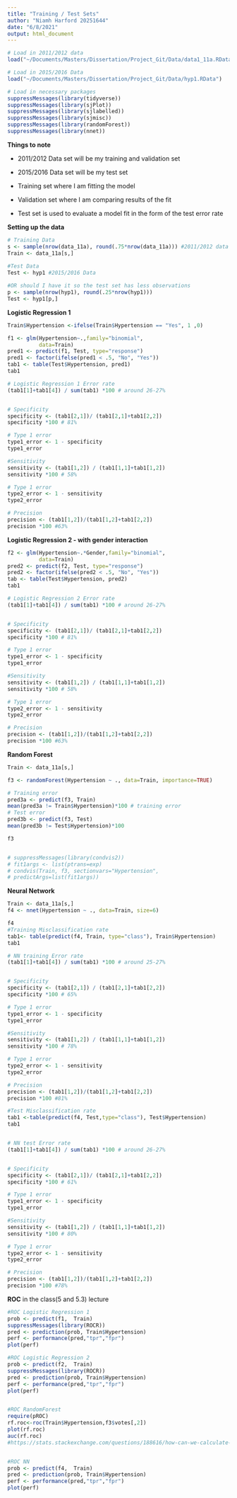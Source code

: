 ```yaml
---
title: "Training / Test Sets"
author: "Niamh Harford 20251644"
date: "6/8/2021"
output: html_document
---
```


```r
# Load in 2011/2012 data
load("~/Documents/Masters/Dissertation/Project_Git/Data/data1_11a.RData") 

# Load in 2015/2016 Data
load("~/Documents/Masters/Dissertation/Project_Git/Data/hyp1.RData") 
```


```r
# Load in necessary packages
suppressMessages(library(tidyverse))
suppressMessages(library(sjPlot))
suppressMessages(library(sjlabelled))
suppressMessages(library(sjmisc))
suppressMessages(library(randomForest))
suppressMessages(library(nnet))
```


**Things to note **

+ 2011/2012 Data set will be my training and validation set

+ 2015/2016 Data set will be my test set

+ Training set where I am fitting the model 

+ Validation set where I am comparing results of the fit 

+ Test set is used to evaluate a model fit in the form of the test error rate


**Setting up the data **

```r
# Training Data
s <- sample(nrow(data_11a), round(.75*nrow(data_11a))) #2011/2012 data
Train <- data_11a[s,]
  
#Test Data
Test <- hyp1 #2015/2016 Data

#OR should I have it so the test set has less observations
p <- sample(nrow(hyp1), round(.25*nrow(hyp1)))
Test <- hyp1[p,]
```



**Logistic Regression 1**

```r
Train$Hypertension <-ifelse(Train$Hypertension == "Yes", 1 ,0)

f1 <- glm(Hypertension~.,family="binomial",
          data=Train)
pred1 <- predict(f1, Test, type="response")
pred1 <- factor(ifelse(pred1 < .5, "No", "Yes"))
tab1 <- table(Test$Hypertension, pred1)
tab1

# Logistic Regression 1 Error rate
(tab1[1]+tab1[4]) / sum(tab1) *100 # around 26-27%


# Specificity 
specificity <- (tab1[2,1])/ (tab1[2,1]+tab1[2,2])
specificity *100 # 81%

# Type 1 error
type1_error <- 1 - specificity
type1_error

#Sensitivity
sensitivity <- (tab1[1,2]) / (tab1[1,1]+tab1[1,2])
sensitivity *100 # 58%

# Type 1 error
type2_error <- 1 - sensitivity
type2_error

# Precision
precision <- (tab1[1,2])/(tab1[1,2]+tab1[2,2])
precision *100 #63%
```


**Logistic Regression 2 - with gender interaction**

```r
f2 <- glm(Hypertension~.*Gender,family="binomial",
          data=Train)
pred2 <- predict(f2, Test, type="response")
pred2 <- factor(ifelse(pred2 < .5, "No", "Yes"))
tab <- table(Test$Hypertension, pred2)
tab1

# Logistic Regression 2 Error rate
(tab1[1]+tab1[4]) / sum(tab1) *100 # around 26-27%


# Specificity 
specificity <- (tab1[2,1])/ (tab1[2,1]+tab1[2,2])
specificity *100 # 81%

# Type 1 error
type1_error <- 1 - specificity
type1_error

#Sensitivity
sensitivity <- (tab1[1,2]) / (tab1[1,1]+tab1[1,2])
sensitivity *100 # 58%

# Type 1 error
type2_error <- 1 - sensitivity
type2_error

# Precision
precision <- (tab1[1,2])/(tab1[1,2]+tab1[2,2])
precision *100 #63%
```


**Random Forest**

```r
Train <- data_11a[s,]

f3 <- randomForest(Hypertension ~ ., data=Train, importance=TRUE)

# Training error
pred3a <- predict(f3, Train)
mean(pred3a != Train$Hypertension)*100 # training error
# Test error
pred3b <- predict(f3, Test)
mean(pred3b != Test$Hypertension)*100

f3


# suppressMessages(library(condvis2))
# fit1args <- list(ptrans=exp)
# condvis(Train, f3, sectionvars="Hypertension",
# predictArgs=list(fit1args))
```


**Neural Network**

```r
Train <- data_11a[s,]
f4 <- nnet(Hypertension ~ ., data=Train, size=6)
```

```r
f4
#Training Misclassification rate
tab1<- table(predict(f4, Train, type="class"), Train$Hypertension)
tab1

# NN training Error rate
(tab1[1]+tab1[4]) / sum(tab1) *100 # around 25-27%


# Specificity 
specificity <- (tab1[2,1]) / (tab1[2,1]+tab1[2,2])
specificity *100 # 65%

# Type 1 error
type1_error <- 1 - specificity
type1_error

#Sensitivity
sensitivity <- (tab1[1,2]) / (tab1[1,1]+tab1[1,2])
sensitivity *100 # 78%

# Type 1 error
type2_error <- 1 - sensitivity
type2_error

# Precision
precision <- (tab1[1,2])/(tab1[1,2]+tab1[2,2])
precision *100 #81%

#Test Misclassification rate
tab1 <-table(predict(f4, Test,type="class"), Test$Hypertension)
tab1


# NN test Error rate
(tab1[1]+tab1[4]) / sum(tab1) *100 # around 26-27%


# Specificity 
specificity <- (tab1[2,1])/ (tab1[2,1]+tab1[2,2])
specificity *100 # 61%

# Type 1 error
type1_error <- 1 - specificity
type1_error

#Sensitivity
sensitivity <- (tab1[1,2]) / (tab1[1,1]+tab1[1,2])
sensitivity *100 # 80%

# Type 1 error
type2_error <- 1 - sensitivity
type2_error

# Precision
precision <- (tab1[1,2])/(tab1[1,2]+tab1[2,2])
precision *100 #78%

```




**ROC** in the class(5 and 5.3) lecture

```r
#ROC Logistic Regression 1
prob <- predict(f1,  Train)
suppressMessages(library(ROCR))
pred <- prediction(prob, Train$Hypertension)
perf <- performance(pred,"tpr","fpr")
plot(perf)

#ROC Logistic Regression 2
prob <- predict(f2,  Train)
suppressMessages(library(ROCR))
pred <- prediction(prob, Train$Hypertension)
perf <- performance(pred,"tpr","fpr")
plot(perf)


#ROC RandomForest
require(pROC)
rf.roc<-roc(Train$Hypertension,f3$votes[,2])
plot(rf.roc)
auc(rf.roc)
#https://stats.stackexchange.com/questions/188616/how-can-we-calculate-roc-auc-for-classification-algorithm-such-as-random-forest#:~:text=Although%20the%20randomForest%20package%20does,combination%20with%20the%20package%20pROC.&text=These%20votes%20roughly%20represent%20a,a%20ROC%20and%20AUC%20measure.


#ROC NN
prob <- predict(f4,  Train)
pred <- prediction(prob, Train$Hypertension)
perf <- performance(pred,"tpr","fpr")
plot(perf)

```



